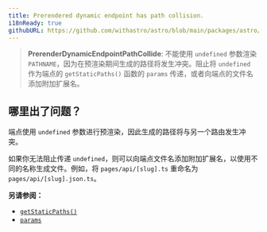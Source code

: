 ```yaml
---
title: Prerendered dynamic endpoint has path collision.
i18nReady: true
githubURL: https://github.com/withastro/astro/blob/main/packages/astro/src/core/errors/errors-data.ts
---
```


> **PrerenderDynamicEndpointPathCollide**: 不能使用 `undefined` 参数渲染 `PATHNAME`，因为在预渲染期间生成的路径将发生冲突。阻止将 `undefined` 作为端点的 `getStaticPaths()` 函数的 `params` 传递，或者向端点的文件名添加附加扩展名。

## 哪里出了问题？

端点使用 `undefined` 参数进行预渲染，因此生成的路径将与另一个路由发生冲突。

如果你无法阻止传递 `undefined`，则可以向端点文件名添加附加扩展名，以使用不同的名称生成文件。例如，将 `pages/api/[slug].ts` 重命名为 `pages/api/[slug].json.ts`。

**另请参阅：**

- [`getStaticPaths()`](/zh-cn/reference/api-reference/#getstaticpaths)
- [`params`](/zh-cn/reference/api-reference/#params)
